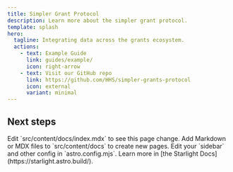 ```yaml
---
title: Simpler Grant Protocol
description: Learn more about the simpler grant protocol.
template: splash
hero:
  tagline: Integrating data across the grants ecosystem.
  actions:
    - text: Example Guide
      link: guides/example/
      icon: right-arrow
    - text: Visit our GitHub repo
      link: https://github.com/HHS/simpler-grants-protocol
      icon: external
      variant: minimal
---
```



## Next steps

<CardGrid stagger>
  <Card title="Update content" icon="pencil">
    Edit `src/content/docs/index.mdx` to see this page change.
  </Card>
  <Card title="Add new content" icon="add-document">
    Add Markdown or MDX files to `src/content/docs` to create new pages.
  </Card>
  <Card title="Configure your site" icon="setting">
    Edit your `sidebar` and other config in `astro.config.mjs`.
  </Card>
  <Card title="Read the docs" icon="open-book">
    Learn more in [the Starlight Docs](https://starlight.astro.build/).
  </Card>
</CardGrid>
